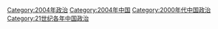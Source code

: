 [[Category:2004年政治|Category:2004年政治]]
[[Category:2004年中国|Category:2004年中国]]
[[Category:2000年代中国政治|Category:2000年代中国政治]]
[[Category:21世纪各年中国政治|Category:21世纪各年中国政治]]